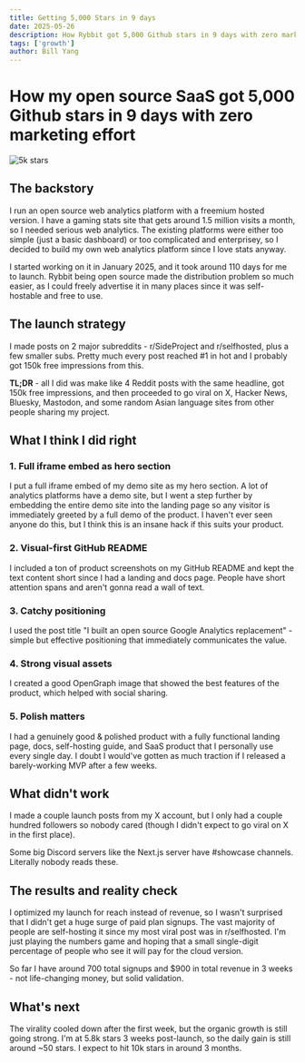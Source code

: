 ```yaml
---
title: Getting 5,000 Stars in 9 days
date: 2025-05-26
description: How Rybbit got 5,000 Github stars in 9 days with zero marketing effort
tags: ['growth']
author: Bill Yang
---
```


# How my open source SaaS got 5,000 Github stars in 9 days with zero marketing effort

<img src="/blog/5kstars.png" alt="5k stars" />

## The backstory

I run an open source web analytics platform with a freemium hosted version. I have a gaming stats site that gets around 1.5 million visits a month, so I needed serious web analytics. The existing platforms were either too simple (just a basic dashboard) or too complicated and enterprisey, so I decided to build my own web analytics platform since I love stats anyway.

I started working on it in January 2025, and it took around 110 days for me to launch. Rybbit being open source made the distribution problem so much easier, as I could freely advertise it in many places since it was self-hostable and free to use.

## The launch strategy

I made posts on 2 major subreddits - r/SideProject and r/selfhosted, plus a few smaller subs. Pretty much every post reached #1 in hot and I probably got 150k free impressions from this.

**TL;DR** - all I did was make like 4 Reddit posts with the same headline, got 150k free impressions, and then proceeded to go viral on X, Hacker News, Bluesky, Mastodon, and some random Asian language sites from other people sharing my project.

## What I think I did right

### 1. Full iframe embed as hero section
I put a full iframe embed of my demo site as my hero section. A lot of analytics platforms have a demo site, but I went a step further by embedding the entire demo site into the landing page so any visitor is immediately greeted by a full demo of the product. I haven't ever seen anyone do this, but I think this is an insane hack if this suits your product.

### 2. Visual-first GitHub README
I included a ton of product screenshots on my GitHub README and kept the text content short since I had a landing and docs page. People have short attention spans and aren't gonna read a wall of text.

### 3. Catchy positioning
I used the post title "I built an open source Google Analytics replacement" - simple but effective positioning that immediately communicates the value.

### 4. Strong visual assets
I created a good OpenGraph image that showed the best features of the product, which helped with social sharing.

### 5. Polish matters
I had a genuinely good & polished product with a fully functional landing page, docs, self-hosting guide, and SaaS product that I personally use every single day. I doubt I would've gotten as much traction if I released a barely-working MVP after a few weeks.

## What didn't work

I made a couple launch posts from my X account, but I only had a couple hundred followers so nobody cared (though I didn't expect to go viral on X in the first place).

Some big Discord servers like the Next.js server have #showcase channels. Literally nobody reads these.

## The results and reality check

I optimized my launch for reach instead of revenue, so I wasn't surprised that I didn't get a huge surge of paid plan signups. The vast majority of people are self-hosting it since my most viral post was in r/selfhosted. I'm just playing the numbers game and hoping that a small single-digit percentage of people who see it will pay for the cloud version.

So far I have around 700 total signups and $900 in total revenue in 3 weeks - not life-changing money, but solid validation.

## What's next

The virality cooled down after the first week, but the organic growth is still going strong. I'm at 5.8k stars 3 weeks post-launch, so the daily gain is still around ~50 stars. I expect to hit 10k stars in around 3 months.